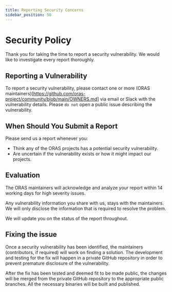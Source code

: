 ```yaml
---
title: Reporting Security Concerns
sidebar_position: 50
---
```


# Security Policy

Thank you for taking the time to report a security vulnerability. We would like to investigate every report thoroughly.

## Reporting a Vulnerability

To report a security vulnerability, please contact one or more (ORAS maintainers)[https://github.com/oras-project/community/blob/main/OWNERS.md] via email or Slack with the vulnerability details. Please `do not` open a public issue describing the vulnerability.

## When Should You Submit a Report

Please send us a report whenever you:

* Think any of the ORAS projects has a potential security vulnerability.
* Are uncertain if the vulnerability exists or how it might impact our projects.

## Evaluation

The ORAS maintainers will acknowledge and analyze your report within 14 working days for high severity issues.

Any vulnerability information you share with us, stays with the maintainers. We will only disclose the information that is required to resolve the problem.

We will update you on the status of the report throughout.

## Fixing the issue

Once a security vulnerability has been identified, the maintainers (contributors, if required) will work on finding a solution. The development and testing for the fix will happen in a private GitHub repository in order to prevent premature disclosure of the vulnerability.

After the fix has been tested and deemed fit to be made public, the changes will be merged from the private GitHub repository to the appropriate public branches. All the necessary binaries will be built and published.